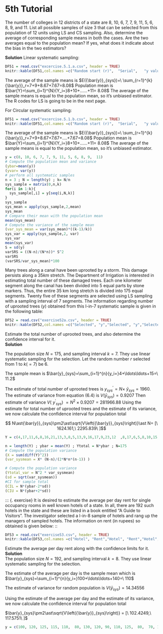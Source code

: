 # 5th Tutorial
::: {.exercise}
The number of colleges in 12 districts of a state are 8, 10, 6, 7, 7, 9, 11, 5, 6, 8, 9, and 11. List all possible samples of size 3 that can be selected from this population of 12 units using LS and CS sampling. Also, determine the average of corresponding sample means in both the cases. Are the two averages equal to the population mean? If yes, what does it indicate about the bias in the two estimators?
:::

**Solution**
Linear systematic sampling:


```r
DF51 = read.csv("excercise.5.1.a.csv", header = TRUE)
knitr::kable(DF51,col.names =c("Random start (r)",	"Serial",	"y values",	"Sample mean") , align = "lccrr")

```


The average of the sample means is $E({\bar{y}}_{sys})=\ \sum_{r=1}^{k}{\bar{y}}_r=7+9+8.67+7.67=8.08$
Population mean is $\bar{Y}=\sum_{i=1}^{N}{Y_i=}8+10+……+11= 8.08$
The average of the sample means is equal to the population mean, so it’s unbiased estimator.
The R codes for LS is going to be in the next page.

For Circular systematic sampling:

```r
DF51 = read.csv("excercise.5.1.b.csv", header = TRUE)
knitr::kable(DF51,col.names =c("Random start (r)",	"Serial",	"y values",	"Sample mean") , align = "lccrr")

```

The average of the sample means is $E({\bar{y}}_{sys})=\ \sum_{r=1}^{k}{\bar{y}}_r=7+9+8.67+7.67+….+7.67=8.08$
Population mean is $\bar{Y}=\sum_{i=1}^{N}{Y_i=}8+10+……+11= 8.08$
The average of the sample means is equal to the population mean, so it’s unbiased estimator.
```r
y = c(8, 10, 6, 7, 7, 9, 11, 5, 6, 8, 9,  11)
# Compute the population mean and variance
(ybar=mean(y))
(yvar= var(y))
# perform all systematic samples
n = 3 ; N = length(y) ; k= N/n
sys_sample = matrix(0,n,k)
for(i in 1:k){
  sys_sample[,i] = y[seq(i,N,k)]
}
sys_sample
sys_mean = apply(sys_sample,2,mean)
sys_mean
# Compare their mean with the population mean
mean(sys_mean)
# Compute the variance of the sample mean 
(var_sys_mean = var(sys_mean)*((k-1)/k))
sys_var = apply(sys_sample,2, var)
sys_var
mean(sys_var)
S = sd(y)
varSRS = ((N-n)/(N*n))* S^2
varSRS
(varSRS/var_sys_mean)*100


```
::: {.exercise}
Many trees along a canal have been uprooted by a storm. This damage persists along a $35 km$ stretch. The Department of Irrigation is interested in estimating total number of these damaged trees. Each one kilometer segment along the canal has been divided into 5 equal parts by stone markers. Thus, the entire 35 km long stretch is divided into 175 equal segments. Twenty five of these segments are selected using LS sampling with a sampling interval of 7 segments. The information regarding number of uprooted trees $(y)$ obtained from this l-in-7 systematic sample is given in the following table:
::: 

```r
DF52 = read.csv("exercise52a.csv", header = TRUE)
knitr::kable(DF52,col.names =c("Selected", "y","Selected", "y","Selected", "y") , align = "lccrr")

```



Estimate the total number of uprooted trees, and also determine the confidence interval for it.
\
**Solution**

The population size $N=175$,  and sampling interval $k=7$. They use linear systematic sampling for the selection. Let the random number $r$ selected from $1$ to $k(=7)$ be $6$.

The sample mean is $\bar{y}_{sys}=\sum_{i=1}^{n}{y_i=}4+\ldots\ldots+15=\ 11.2$

The estimate of total number of uprooted trees is $y^\prime_{sys}=N\times~{\bar{y}}_{sys} =1960$.
The estimate of variance from equation (6.4) is  $V({\bar{y}}_{sys})= 0.9207$
Then estimate of variance $V\left(\ {y^\prime}_{sys}\right)\ =N^2\times0.9207=281966.88$
Using the estimate for total number of uprooted trees and the estimate of its variance, we now calculate the confidence interval for population total

$$ N\ast{\bar{y}}_{sys}\pm2\ast\sqrt{V\left({\bar{y}}_{sys}\right)}\ast N=
[\ 1624.161,\ 2295.839\ ]$$
```r
Y = c(4,17,11,6,8,16,21,13,3,8,5,13,9,16,17,9,23,12  ,8,17,6,5,8,10,15)

n = length(Y) ; ybar = mean(Y) ; Ytotal = N*ybar ; N=175
# Compute the population variance
(X = sum(diff(Y)^2))
(var_sysmean = X* (N-n)/(2*N*n*(n-1)) )

# Compute the population variance 
(Ytotal_var = N^2 * var_sysmean)
(sd = sqrt(var_sysmean))
#CI for sample total 
(CIL = N*(ybar-2*sd))
(CIU = N*(ybar+2*sd))
```

::: {. exercise}
It is desired to estimate the average per day rent for single occupancy rooms in well known hotels of a state. In all, there are 192 such hotels in the state and these are listed in a book entitled "A Guide to Visitors". The investigator selected a l-in-8 sample of hotels and rang up the managers of sampled hotels. The information on rent (in rupees) so obtained is given below:
::



```r
DF53 = read.csv("exercise53.csv", header = TRUE)
knitr::kable(DF53,col.names =c("Hotel", "Rent","Hotel", "Rent","Hotel", "Rent") , align = "lccrr")

```

Estimate the average per day rent along with the confidence limits for it.
\
**Solution**
\
The population size $N=192$,  and sampling interval $k=8$. They use linear systematic sampling for the selection. 

The estimate of the average per day is the sample mean which is $\bar{y}_{sys}=\sum_{i=1}^{n}{y_i=}100+\ldots\ldots+140=\ 110$

The estimate of variance for random population is  $V({\bar{y}}_{sys})= 14.34556$

Using the estimate of the average per day and the estimate of its variance, we now calculate the confidence interval for population total

$\bar{y}_{sys}\pm2\ast\sqrt{V\left({\bar{y}}_{sys}\right)} = [\ 102.4249,\ 117.5751\ ]$

```r
y = c(100, 120, 125, 115, 110,  80, 130, 120, 90, 110, 125,  80,  70, 125, 130, 105, 125,  85,  90, 105, 130,  95, 135, 140)
```


